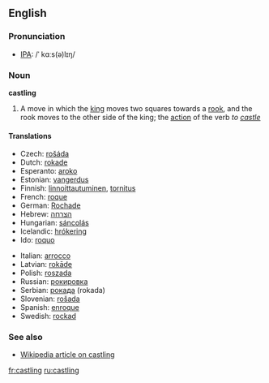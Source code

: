 ==English==

===Pronunciation===
*[[w:IPA|IPA]]: /ˈ kɑːs(ə)lɪŋ/

===Noun===
'''castling'''

# {{chess}} A move in which the [[king]] moves two squares towards a [[rook]], and the rook moves to the other side of the king; the [[action]] of the verb ''to [[castle]]''

====Translations====
{{trans-top|move in chess}}
*Czech: [[rošáda]] {{f}}
*Dutch: [[rokade]] {{f}}
*Esperanto: [[aroko]]
*Estonian: [[vangerdus]]
*Finnish: [[linnoittautuminen]], [[tornitus]]
*French: [[roque]] {{m}}
*German: [[Rochade]] {{f}}
*Hebrew: [[הצרחה]] {{f}}
*Hungarian: [[sáncolás]]
*Icelandic: [[hrókering]] {{f}}
*Ido: [[roquo]]
{{trans-mid}}
*Italian: [[arrocco]]
*Latvian: [[rokāde]]
*Polish: [[roszada]] {{f}}
*Russian: [[рокировка]]
*Serbian: [[рокада]] (rokada)
*Slovenian: [[rošada]] {{f}}
*Spanish: [[enroque]] {{m}}
*Swedish: [[rockad]]
{{trans-bottom}}

===See also===
*[[w:Castling|Wikipedia article on castling]]

[[fr:castling]]
[[ru:castling]]